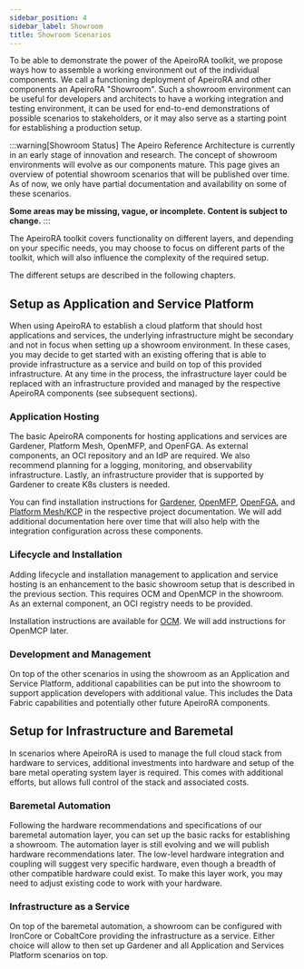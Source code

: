 ```yaml
---
sidebar_position: 4
sidebar_label: Showroom
title: Showroom Scenarios
---
```


To be able to demonstrate the power of the ApeiroRA toolkit, we propose ways how to assemble a working environment out of the individual components.
We call a functioning deployment of ApeiroRA and other components an ApeiroRA "Showroom".
Such a showroom environment can be useful for developers and architects to have a working integration and testing environment, it can be used for end-to-end demonstrations of possible scenarios to stakeholders, or it may also serve as a starting point for establishing a production setup.

:::warning[Showroom Status]
The Apeiro Reference Architecture is currently in an early stage of innovation and research.
The concept of showroom environments will evolve as our components mature.
This page gives an overview of potential showroom scenarios that will be published over time.
As of now, we only have partial documentation and availability on some of these scenarios.

**Some areas may be missing, vague, or incomplete. Content is subject to change.**
:::

The ApeiroRA toolkit covers functionality on different layers, and depending on your specific needs, you may choose to focus on different parts of the toolkit, which will also influence the complexity of the required setup.

The different setups are described in the following chapters.

## Setup as Application and Service Platform

When using ApeiroRA to establish a cloud platform that should host applications and services, the underlying infrastructure might be secondary and not in focus when setting up a showroom environment.
In these cases, you may decide to get started with an existing offering that is able to provide infrastructure as a service and build on top of this provided infrastructure.
At any time in the process, the infrastructure layer could be replaced with an infrastructure provided and managed by the respective ApeiroRA components (see subsequent sections).

### Application Hosting

The basic ApeiroRA components for hosting applications and services are Gardener, Platform Mesh, OpenMFP, and OpenFGA.
As external components, an OCI repository and an IdP are required.
We also recommend planning for a logging, monitoring, and observability infrastructure.
Lastly, an infrastructure provider that is supported by Gardener to create K8s clusters is needed.

You can find installation instructions for [Gardener](https://gardener.cloud/docs/gardener/deployment/setup_gardener/), [OpenMFP](https://openmfp.org/docs/getting-started/installation), [OpenFGA](https://openfga.dev/docs/getting-started/setup-openfga/overview), and [Platform Mesh/KCP](https://docs.kcp.io/kcp/main/setup/) in the respective project documentation.
We will add additional documentation here over time that will also help with the integration configuration across these components.

### Lifecycle and Installation

Adding lifecycle and installation management to application and service hosting is an enhancement to the basic showroom setup that is described in the previous section.
This requires OCM and OpenMCP in the showroom.
As an external component, an OCI registry needs to be provided.

Installation instructions are available for [OCM](https://ocm.software/docs/controller/installation/).
We will add instructions for OpenMCP later.

### Development and Management

On top of the other scenarios in using the showroom as an Application and Service Platform, additional capabilities can be put into the showroom to support application developers with additional value.
This includes the Data Fabric capabilities and potentially other future ApeiroRA components.

## Setup for Infrastructure and Baremetal

In scenarios where ApeiroRA is used to manage the full cloud stack from hardware to services, additional investments into hardware and setup of the bare metal operating system layer is required.
This comes with additional efforts, but allows full control of the stack and associated costs.

### Baremetal Automation

Following the hardware recommendations and specifications of our baremetal automation layer, you can set up the basic racks for establishing a showroom.
The automation layer is still evolving and we will publish hardware recommendations later.
The low-level hardware integration and coupling will suggest very specific hardware, even though a breadth of other compatible hardware could exist.
To make this layer work, you may need to adjust existing code to work with your hardware.

### Infrastructure as a Service

On top of the baremetal automation, a showroom can be configured with IronCore or CobaltCore providing the infrastructure as a service.
Either choice will allow to then set up Gardener and all Application and Services Platform scenarios on top.
